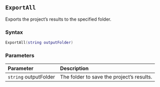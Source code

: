 ::: {.minipage data-latex="{\textwidth}"}
## `ExportAll` {#batch-exportall}

Exports the project's results to the specified folder.

### Syntax {-}

``` .lua
ExportAll(string outputFolder)
```

### Parameters {-}

**Parameter** | **Description**
| :-- | :-- |
| `string` outputFolder | The folder to save the project's results. |
:::
